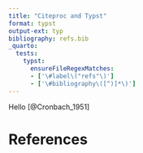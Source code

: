 ```yaml
---
title: "Citeproc and Typst"
format: typst
output-ext: typ
bibliography: refs.bib
_quarto:
  tests: 
    typst:
      ensureFileRegexMatches:
      - ['\#label\("refs"\)']
      - ['\#bibliography\([^)]*\)']
---
```


Hello [@Cronbach_1951]

# References